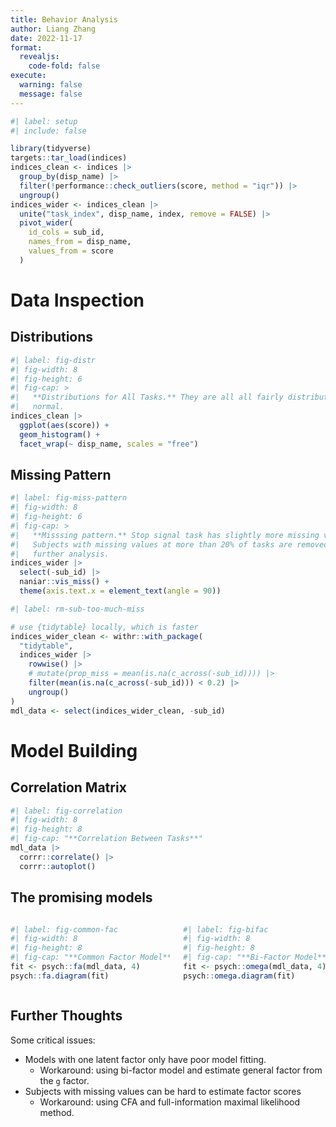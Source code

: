```yaml
---
title: Behavior Analysis
author: Liang Zhang
date: 2022-11-17
format: 
  revealjs:
    code-fold: false
execute: 
  warning: false
  message: false
---
```


```r
#| label: setup
#| include: false

library(tidyverse)
targets::tar_load(indices)
indices_clean <- indices |> 
  group_by(disp_name) |> 
  filter(!performance::check_outliers(score, method = "iqr")) |> 
  ungroup()
indices_wider <- indices_clean |> 
  unite("task_index", disp_name, index, remove = FALSE) |> 
  pivot_wider(
    id_cols = sub_id,
    names_from = disp_name,
    values_from = score
  )
```

# Data Inspection

## Distributions

```r
#| label: fig-distr
#| fig-width: 8
#| fig-height: 6
#| fig-cap: >
#|   **Distributions for All Tasks.** They are all all fairly distributed as 
#|   normal.
indices_clean |> 
  ggplot(aes(score)) +
  geom_histogram() +
  facet_wrap(~ disp_name, scales = "free")
```

## Missing Pattern

```r
#| label: fig-miss-pattern
#| fig-width: 8
#| fig-height: 6
#| fig-cap: >
#|   **Misssing pattern.** Stop signal task has slightly more missing values.
#|   Subjects with missing values at more than 20% of tasks are removed in
#|   further analysis.
indices_wider |> 
  select(-sub_id) |> 
  naniar::vis_miss() +
  theme(axis.text.x = element_text(angle = 90))
```

```r
#| label: rm-sub-too-much-miss

# use {tidytable} locally, which is faster
indices_wider_clean <- withr::with_package(
  "tidytable",
  indices_wider |> 
    rowwise() |> 
    # mutate(prop_miss = mean(is.na(c_across(-sub_id)))) |> 
    filter(mean(is.na(c_across(-sub_id))) < 0.2) |>
    ungroup()
)
mdl_data <- select(indices_wider_clean, -sub_id)
```

# Model Building

## Correlation Matrix

```r
#| label: fig-correlation
#| fig-width: 8
#| fig-height: 8
#| fig-cap: "**Correlation Between Tasks**"
mdl_data |> 
  corrr::correlate() |> 
  corrr::autoplot()
```

## The promising models

:::: {.columns}

::: {.column}
```r
#| label: fig-common-fac
#| fig-width: 8
#| fig-height: 8
#| fig-cap: "**Common Factor Model**"
fit <- psych::fa(mdl_data, 4)
psych::fa.diagram(fit)
```
:::

::: {.column}
```r
#| label: fig-bifac
#| fig-width: 8
#| fig-height: 8
#| fig-cap: "**Bi-Factor Model**"
fit <- psych::omega(mdl_data, 4)
psych::omega.diagram(fit)
```
:::

:::

## Further Thoughts

Some critical issues:

* Models with one latent factor only have poor model fitting.
  - Workaround: using bi-factor model and estimate general factor from the `g` factor.
* Subjects with missing values can be hard to estimate factor scores
  - Workaround: using CFA and full-information maximal likelihood method.
